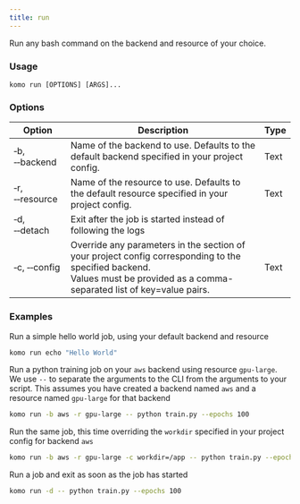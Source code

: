```yaml
---
title: run
---
```

Run any bash command on the backend and resource of your choice.

### Usage

`komo run [OPTIONS] [ARGS]...`


### Options

| Option                              	| Description                                                                                                                                                       	| Type 	|
|-------------------------------------	|-------------------------------------------------------------------------------------------------------------------------------------------------------------------	|------	|
| &#x2011;b, &#x2011;&#x2011;backend  	| Name of the backend to use. Defaults to the default backend specified in your project config.                                                                  	| Text 	|
| &#x2011;r, &#x2011;&#x2011;resource 	| Name of the resource to use. Defaults to the default resource specified in your project config.                                                                	| Text 	|
| &#x2011;d, &#x2011;&#x2011;detach   	| Exit after the job is started instead of following the logs                                                                                                       	|      	|
| &#x2011;c, &#x2011;&#x2011;config   	| Override any parameters in the section of your project config corresponding to the specified backend.<br />Values must be provided as a comma-separated list of key=value pairs. 	| Text 	|

### Examples

Run a simple hello world job, using your default backend and resource
```bash
komo run echo "Hello World"
```

Run a python training job on your `aws` backend using resource `gpu-large`. We use `--` to separate
the arguments to the CLI from the arguments to your script.
<Note>This assumes you have created a backend named `aws` and a resource named `gpu-large` for that backend</Note>
```bash
komo run -b aws -r gpu-large -- python train.py --epochs 100
```

Run the same job, this time overriding the `workdir` specified in your
project config for backend `aws`
```bash
komo run -b aws -r gpu-large -c workdir=/app -- python train.py --epochs 100
```

Run a job and exit as soon as the job has started
```bash
komo run -d -- python train.py --epochs 100
```
